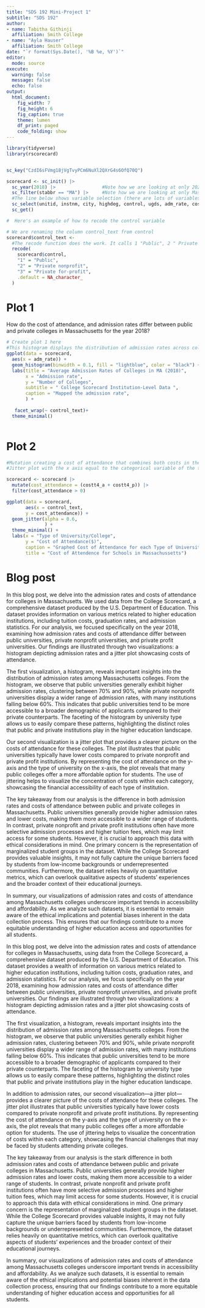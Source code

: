 ---
title: "SDS 192 Mini-Project 1"
subtitle: "SDS 192"
author: 
- name: Tabitha Githinji
  affiliation: Smith College
- name: "Ayla Hauser"
  affiliation: Smith College
date: "`r format(Sys.Date(), '%B %e, %Y')`"
editor: 
  mode: source
execute:
  warning: false
  message: false
  echo: false
output: 
  html_document:
    fig_width: 7
    fig_height: 6
    fig_caption: true
    theme: lumen
    df_print: paged
    code_folding: show
---

```{r setup, include=FALSE}
library(tidyverse)
library(rscorecard)


sc_key("CzdI6sFVmg18jVgTvyPCm6NuXl2QXrG4s6OfQ70Q")

```

```{r import}
scorecard <- sc_init() |>
  sc_year(2018) |>                 #Note how we are looking at only 2021 data here!
  sc_filter(stabbr == "MA") |>     #Note how we are looking at only Massachusetts data here!
  #The line below shows variable selection (there are lots of variables)
  sc_select(unitid, instnm, city, highdeg, control, ugds, adm_rate, costt4_a, costt4_p, pcip27, pctfloan, admcon7, cdr3, wdraw_orig_yr2_rt) |>
  sc_get()
```

```{r recode}
#  Here's an example of how to recode the control variable

# We are renaming the column control_text from control
scorecard$control_text <-
  #The recode function does the work. It calls 1 "Public", 2 " Private nonprofit",etc. 
  recode(
    scorecard$control, 
    "1" = "Public", 
    "2" = "Private nonprofit", 
    "3" = "Private for-profit",
    .default = NA_character_
  )
```

# Plot 1
How do the cost of attendance, and admission rates differ between public and private colleges in Massachusetts for the year 2018?
```{r plot_1}
# Create plot 1 here
#This histogram displays the distribution of admission rates across colleges in Massachusetts for 2018. The x-axis represents the admission rates (in percentage), while the y-axis indicates the number of colleges within each admission rate range. Faceting by university type allows for a comparative view of how admission rates differ between public , private for profit and private nonprofit institutions, highlighting trends in accessibility."
ggplot(data = scorecard,
  aes(x = adm_rate)) +
  geom_histogram(binwidth = 0.1, fill = "lightblue", color = "black") +
  labs(title = "Average Admission Rates of Colleges in MA (2018)",
       x = "Admission rate",
       y = "Number of Colleges",
       subtitle = " College Scorecard Institution-Level Data ",
       caption = "Mapped the admission rate",
       ) +
  
   facet_wrap(~ control_text)+
  theme_minimal()  
  
```

# Plot 2

```{r plot_2}

#Mutation creating a cost of attendance that combines both costs in the data set and filters for when the cost is greater than zero.
#Jitter plot with the x axis equal to the categorical variable of the type of university and the y axis equal to the numerical variable of cost of attendance of universities. This was done to compare the cost of attendance for type of university. The alpha argument was used to show the concentration of points at a certain place of the graph. 

scorecard <- scorecard |>
  mutate(cost_attendance = (costt4_a + costt4_p)) |>
  filter(cost_attendance > 0)

ggplot(data = scorecard,
       aes(x = control_text,
       y = cost_attendance)) +
  geom_jitter(alpha = 0.6,
              ) +
  theme_minimal() +
  labs(x = "Type of University/College",
       y = "Cost of Attendance($)",
       caption = "Graphed Cost of Attendance for each Type of University/College",
       title = "Cost of Attendence for Schools in Massachussetts") 
```

# Blog post

In this blog post, we delve into the admission rates and costs of attendance for colleges in Massachusetts. We used data from the College Scorecard, a comprehensive dataset produced by the U.S. Department of Education. This dataset provides information on various metrics related to higher education institutions, including tuition costs, graduation rates, and admission statistics. For our analysis, we focused specifically on the year 2018, examining how admission rates and costs of attendance differ between public universities, private nonprofit universities, and private profit universities. Our findings are illustrated through two visualizations: a histogram depicting admission rates and a jitter plot showcasing costs of attendance.

The first visualization, a histogram, reveals important insights into the distribution of admission rates among Massachusetts colleges. From the histogram, we observe that public universities generally exhibit higher admission rates, clustering between 70% and 90%, while private nonprofit universities display a wider range of admission rates, with many institutions falling below 60%. This indicates that public universities tend to be more accessible to a broader demographic of applicants compared to their private counterparts. The faceting of the histogram by university type allows us to easily compare these patterns, highlighting the distinct roles that public and private institutions play in the higher education landscape.

Our second visualization is a jitter plot that provides a clearer picture on the costs of attendance for these colleges. The plot illustrates that public universities typically have lower costs compared to private nonprofit and private profit institutions. By representing the cost of attendance on the y-axis and the type of university on the x-axis, the plot reveals that many public colleges offer a more affordable option for students. The use of jittering helps to visualize the concentration of costs within each category, showcasing the financial accessibility of each type of institution. 

The key takeaway from our analysis is the difference in both admission rates and costs of attendance between public and private colleges in Massachusetts. Public universities generally provide higher admission rates and lower costs, making them more accessible to a wider range of students. In contrast, private nonprofit and private profit institutions often have more selective admission processes and higher tuition fees, which may limit access for some students. However, it is crucial to approach this data with ethical considerations in mind. One primary concern is the representation of marginalized student groups in the dataset. While the College Scorecard provides valuable insights, it may not fully capture the unique barriers faced by students from low-income backgrounds or underrepresented communities. Furthermore, the dataset relies heavily on quantitative metrics, which can overlook qualitative aspects of students’ experiences and the broader context of their educational journeys.

In summary, our visualizations of admission rates and costs of attendance among Massachusetts colleges underscore important trends in accessibility and affordability. As we analyze such datasets, it is essential to remain aware of the ethical implications and potential biases inherent in the data collection process. This ensures that our findings contribute to a more equitable understanding of higher education access and opportunities for all students.




In this blog post, we delve into the admission rates and costs of attendance for colleges in Massachusetts, using data from the College Scorecard, a comprehensive dataset produced by the U.S. Department of Education. This dataset provides a wealth of information on various metrics related to higher education institutions, including tuition costs, graduation rates, and admission statistics. For our analysis, we focus specifically on the year 2018, examining how admission rates and costs of attendance differ between public universities, private nonprofit universities, and private profit universities. Our findings are illustrated through two visualizations: a histogram depicting admission rates and a jitter plot showcasing costs of attendance.

The first visualization, a histogram, reveals important insights into the distribution of admission rates among Massachusetts colleges. From the histogram, we observe that public universities generally exhibit higher admission rates, clustering between 70% and 90%, while private nonprofit universities display a wider range of admission rates, with many institutions falling below 60%. This indicates that public universities tend to be more accessible to a broader demographic of applicants compared to their private counterparts. The faceting of the histogram by university type allows us to easily compare these patterns, highlighting the distinct roles that public and private institutions play in the higher education landscape.

In addition to admission rates, our second visualization—a jitter plot—provides a clearer picture of the costs of attendance for these colleges. The jitter plot illustrates that public universities typically have lower costs compared to private nonprofit and private profit institutions. By representing the cost of attendance on the y-axis and the type of university on the x-axis, the plot reveals that many public colleges offer a more affordable option for students. The use of jittering helps to visualize the concentration of costs within each category, showcasing the financial challenges that may be faced by students attending private colleges.

The key takeaway from our analysis is the stark difference in both admission rates and costs of attendance between public and private colleges in Massachusetts. Public universities generally provide higher admission rates and lower costs, making them more accessible to a wider range of students. In contrast, private nonprofit and private profit institutions often have more selective admission processes and higher tuition fees, which may limit access for some students. However, it is crucial to approach this data with ethical considerations in mind. One primary concern is the representation of marginalized student groups in the dataset. While the College Scorecard provides valuable insights, it may not fully capture the unique barriers faced by students from low-income backgrounds or underrepresented communities. Furthermore, the dataset relies heavily on quantitative metrics, which can overlook qualitative aspects of students’ experiences and the broader context of their educational journeys.

In summary, our visualizations of admission rates and costs of attendance among Massachusetts colleges underscore important trends in accessibility and affordability. As we analyze such datasets, it is essential to remain aware of the ethical implications and potential biases inherent in the data collection process, ensuring that our findings contribute to a more equitable understanding of higher education access and opportunities for all students.


